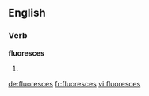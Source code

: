 ==English==

===Verb===
'''fluoresces'''

# {{third-person singular of|fluoresce}}

[[de:fluoresces]]
[[fr:fluoresces]]
[[vi:fluoresces]]